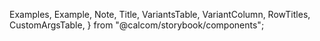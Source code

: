 
  Examples,
  Example,
  Note,
  Title,
  VariantsTable,
  VariantColumn,
  RowTitles,
  CustomArgsTable,
} from "@calcom/storybook/components";


<Meta title="Layout/Spacing" />

<Title title="Spacing" suffix="Brief" subtitle="Version 2.0 — Last Update: 15 Feb 2023" />

## Definition

Defines the spacing guide used in Cal.coms design system

## Structure

<Examples title="Spacing">
  <TooltipPrimitive.Provider>
    <>
      <Example title="0"></Example>
      <Example title="px">
        <Tooltip content="1px">
          <div className="h-4 w-px bg-inverted rounded-sm"> </div>
        </Tooltip>
      </Example>
      <Example title="0.5">
        <Tooltip content="2px">
          <div className="h-4 w-0.5 bg-inverted rounded-sm"> </div>
        </Tooltip>
      </Example>
      <Example title="1">
        <Tooltip content="4px">
          <div className="h-4 w-1 bg-inverted rounded-sm"> </div>
        </Tooltip>
      </Example>
      <Example title="2">
        <Tooltip content="8px">
          <div className="h-4 w-2 bg-inverted rounded-sm"> </div>
        </Tooltip>
      </Example>
      <Example title="3">
        <Tooltip content="12px">
          <div className="h-4 w-3 bg-inverted rounded-sm"> </div>
        </Tooltip>
      </Example>
      <Example title="4">
        <Tooltip content="16px">
          <div className="h-4 w-4 bg-inverted rounded-sm"> </div>
        </Tooltip>
      </Example>
      <Example title="5">
        <Tooltip content="20px">
          <div className="h-4 w-5 bg-inverted rounded-sm"> </div>
        </Tooltip>
      </Example>
      <Example title="6">
        <Tooltip content="24px">
          <div className="h-4 w-6 bg-inverted rounded-sm"> </div>
        </Tooltip>
      </Example>
      <Example title="8">
        <Tooltip content="32px">
          <div className="h-4 w-8 bg-inverted rounded-sm"> </div>
        </Tooltip>
      </Example>
      <Example title="10">
        <Tooltip content="48px">
          <div className="h-4 w-10 bg-inverted rounded-sm"> </div>
        </Tooltip>
      </Example>
    </>
  </TooltipPrimitive.Provider>
</Examples>
